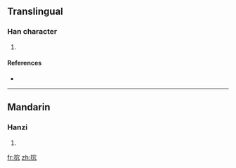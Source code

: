 ==Translingual==

===Han character===
{{Han char|rn=64|rad=手|as=05|sn=8|four=5001<sub>2</sub>|canj=手十竹山 (QJHU)}}

# {{defn|Han|sort=手05}}

====References====
* {{Han ref|kx=0423.020|dkj=11911|dj=0771.010|hdz=31858.050|uh=62AD|ud=25261|bh=CCB3|bd=52403}}

----

==Mandarin==

===Hanzi===
{{cmn-hanzi|pin=[[yǎo]] ([[yao3]])|wg=yao<sup>3</sup>}}

# {{defn|Mandarin|sort=手05}}

[[fr:抭]]
[[zh:抭]]